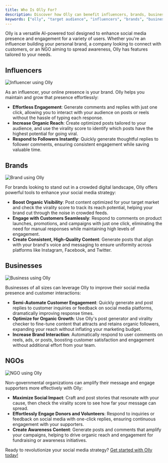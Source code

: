 ```yaml
---
title: Who Is Olly For?
description: Discover how Olly can benefit influencers, brands, businesses, and NGOs in their social media efforts.
keywords: ["olly", "target audience", "influencers", "brands", "businesses", "NGOs", "social media"]
---
```


Olly is a versatile AI-powered tool designed to enhance social media presence and engagement for a variety of users. Whether you're an influencer building your personal brand, a company looking to connect with customers, or an NGO aiming to spread awareness, Olly has features tailored to your needs.

## Influencers

![Influencer using Olly](/images/influencer-olly.png)

As an influencer, your online presence is your brand. Olly helps you maintain and grow that presence effortlessly:

- **Effortless Engagement**: Generate comments and replies with just one click, allowing you to interact with your audience on posts or reels without the hassle of typing each response.
- **Increase Organic Reach**: Create optimized posts tailored to your audience, and use the virality score to identify which posts have the highest potential for going viral.
- **Respond to Followers Instantly**: Quickly generate thoughtful replies to follower comments, ensuring consistent engagement while saving valuable time.

## Brands

![Brand using Olly](/images/brand-olly.png)

For brands looking to stand out in a crowded digital landscape, Olly offers powerful tools to enhance your social media strategy:

- **Boost Organic Visibility**: Post content optimized for your target market and check the virality score to track its reach potential, helping your brand cut through the noise in crowded feeds.
- **Engage with Customers Seamlessly**: Respond to comments on product launches, promotions, and campaigns with just one click, eliminating the need for manual responses while maintaining high levels of engagement.
- **Create Consistent, High-Quality Content**: Generate posts that align with your brand's voice and messaging to ensure uniformity across platforms like Instagram, Facebook, and Twitter.

## Businesses

![Business using Olly](/images/business-olly.png)

Businesses of all sizes can leverage Olly to improve their social media presence and customer interactions:

- **Semi-Automate Customer Engagement**: Quickly generate and post replies to customer inquiries or feedback on social media platforms, dramatically improving response times.
- **Optimize for Organic Growth**: Use Olly's post generator and virality checker to fine-tune content that attracts and retains organic followers, expanding your reach without inflating your marketing budget.
- **Increase Brand Interaction**: Automatically respond to user comments on reels, ads, or posts, boosting customer satisfaction and engagement without additional effort from your team.

## NGOs

![NGO using Olly](/images/ngo-olly.png)

Non-governmental organizations can amplify their message and engage supporters more effectively with Olly:

- **Maximize Social Impact**: Craft and post stories that resonate with your cause, then check the virality score to see how far your message can spread.
- **Effortlessly Engage Donors and Volunteers**: Respond to inquiries or feedback on social media with one-click replies, ensuring continuous engagement with your supporters.
- **Create Awareness Content**: Generate posts and comments that amplify your campaigns, helping to drive organic reach and engagement for fundraising or awareness initiatives.

Ready to revolutionize your social media strategy? [Get started with Olly today!](/docs/getting-started/quickstart)